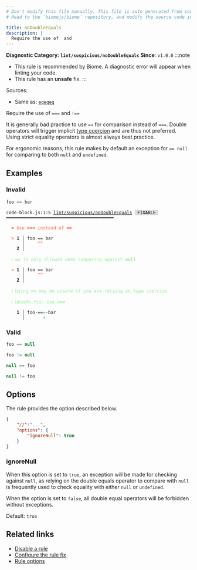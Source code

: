 ```yaml
---
# Don't modify this file manually. This file is auto generated from source, and you will lose your changes next time the website is built.
# Head to the `biomejs/biome` repository, and modify the source code in there.

title: noDoubleEquals
description: |
  Require the use of  and 
---
```


**Diagnostic Category: `lint/suspicious/noDoubleEquals`**
<Tabs>
<TabItem label="JavaScript (and super languages)" icon="seti:javascript">
**Since**: `v1.0.0`
:::note
- This rule is recommended by Biome. A diagnostic error will appear when linting your code.
- This rule has an **unsafe** fix.
:::

Sources: 
- Same as: <a href="https://eslint.org/docs/latest/rules/eqeqeq" target="_blank"><code>eqeqeq</code></a>

Require the use of `===` and `!==`

It is generally bad practice to use `==` for comparison instead of
`===`. Double operators will trigger implicit [type coercion](https://developer.mozilla.org/en-US/docs/Glossary/Type_coercion)
and are thus not preferred. Using strict equality operators is almost
always best practice.

For ergonomic reasons, this rule makes by default an exception for `== null` for
comparing to both `null` and `undefined`.

## Examples

### Invalid

```js
foo == bar
```

<pre class="language-text"><code class="language-text">code-block.js:1:5 <a href="https://biomejs.dev/linter/rules/no-double-equals">lint/suspicious/noDoubleEquals</a> <span style="color: #000; background-color: #ddd;"> FIXABLE </span> ━━━━━━━━━━━━━━━━━━━━━━━━━━━━━━━━━━━━━━━━━<br /><br />  <strong><span style="color: Tomato;">✖</span></strong> <span style="color: Tomato;">Use </span><span style="color: Tomato;"><strong>===</strong></span><span style="color: Tomato;"> instead of </span><span style="color: Tomato;"><strong>==</strong></span><br />  <br />  <strong><span style="color: Tomato;">&gt;</span></strong> <strong>1 │ </strong>foo == bar<br />   <strong>   │ </strong>    <strong><span style="color: Tomato;">^</span></strong><strong><span style="color: Tomato;">^</span></strong><br />    <strong>2 │ </strong><br />  <br />  <strong><span style="color: lightgreen;">ℹ</span></strong> <span style="color: lightgreen;"><strong>==</strong></span><span style="color: lightgreen;"> is only allowed when comparing against </span><span style="color: lightgreen;"><strong>null</strong></span><br />  <br />  <strong><span style="color: Tomato;">&gt;</span></strong> <strong>1 │ </strong>foo == bar<br />   <strong>   │ </strong>    <strong><span style="color: Tomato;">^</span></strong><strong><span style="color: Tomato;">^</span></strong><br />    <strong>2 │ </strong><br />  <br />  <strong><span style="color: lightgreen;">ℹ</span></strong> <span style="color: lightgreen;">Using </span><span style="color: lightgreen;"><strong>==</strong></span><span style="color: lightgreen;"> may be unsafe if you are relying on type coercion</span><br />  <br />  <strong><span style="color: lightgreen;">ℹ</span></strong> <span style="color: lightgreen;">Unsafe fix</span><span style="color: lightgreen;">: </span><span style="color: lightgreen;">Use </span><span style="color: lightgreen;"><strong>===</strong></span><br />  <br />  <strong>  1 │ </strong>foo<span style="opacity: 0.8;">·</span>==<span style="color: MediumSeaGreen;">=</span><span style="opacity: 0.8;">·</span>bar<br />  <strong>    │ </strong>      <span style="color: MediumSeaGreen;">+</span>    <br /></code></pre>

### Valid

```js
foo == null
```

```js
foo != null
```

```js
null == foo
```

```js
null != foo
```

## Options

The rule provides the option described below.

```json
{
    "//":"...",
    "options": {
        "ignoreNull": true
    }
}
```

### ignoreNull

When this option is set to `true`, an exception will be made for checking against `null`,
as relying on the double equals operator to compare with `null` is frequently used to check
equality with either `null` or `undefined`.

When the option is set to `false`, all double equal operators will be forbidden without
exceptions.

Default: `true`

## Related links

- [Disable a rule](/linter/#disable-a-lint-rule)
- [Configure the rule fix](/linter#configure-the-rule-fix)
- [Rule options](/linter/#rule-options)

</TabItem>
</Tabs>

